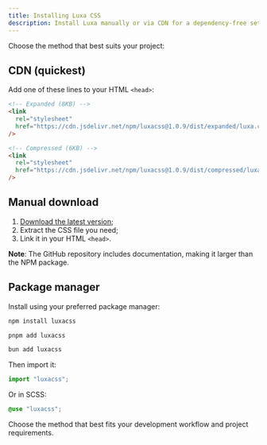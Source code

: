 ```yaml
---
title: Installing Luxa CSS
description: Install Luxa manually or via CDN for a dependency-free setup, or use NPM.
---
```


Choose the method that best suits your project:

## CDN (quickest)

Add one of these lines to your HTML `<head>`:

```html
<!-- Expanded (8KB) -->
<link
  rel="stylesheet"
  href="https://cdn.jsdelivr.net/npm/luxacss@1.0.9/dist/expanded/luxa.css"
/>

<!-- Compressed (6KB) -->
<link
  rel="stylesheet"
  href="https://cdn.jsdelivr.net/npm/luxacss@1.0.9/dist/compressed/luxa.min.css"
/>
```

## Manual download

1. [Download the latest version](https://github.com/luxonauta/luxacss/archive/main.zip/?ref=luxacss.com);
2. Extract the CSS file you need;
3. Link it in your HTML `<head>`.

**Note**: The GitHub repository includes documentation, making it larger than the NPM package.

## Package manager

Install using your preferred package manager:

```bash
npm install luxacss

pnpm add luxacss

bun add luxacss
```

Then import it:

```js
import "luxacss";
```

Or in SCSS:

```scss
@use "luxacss";
```

Choose the method that best fits your development workflow and project requirements.
